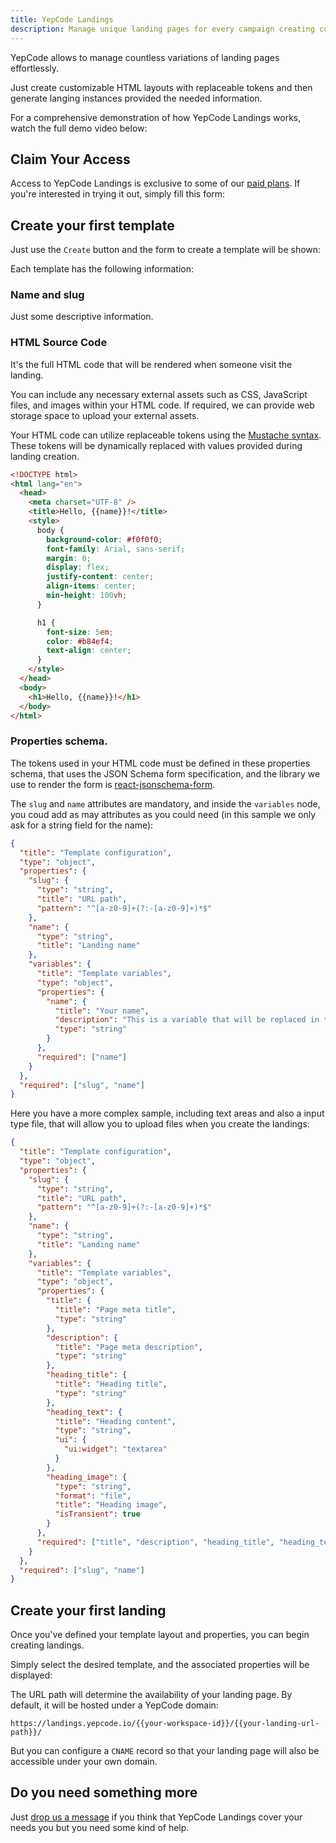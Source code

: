 ```yaml
---
title: YepCode Landings
description: Manage unique landing pages for every campaign creating customizable HTML layouts with replaceable tokens.
---
```


<script defer="defer" src="https://yepcode.io/sdk/forms.js"></script>


YepCode allows to manage countless variations of landing pages effortlessly.

Just create customizable HTML layouts with replaceable tokens and then generate langing instances provided the needed information.

For a comprehensive demonstration of how YepCode Landings works, watch the full demo video below:

<YouTube url="https://www.youtube.com/watch?v=IBlviq_oxgc" />

## Claim Your Access

Access to YepCode Landings is exclusive to some of our [paid plans](/docs/plans-and-limits#yepcode-landings). If you're interested in trying it out, simply fill this form:

<div className="YepCodeForm">
  <div
    data-yepcode-form-team="yepcode"
    data-yepcode-form-process="41e5c8f6-ad1a-4d21-8d7d-6d49b7239fb7"
  ></div>
</div>

## Create your first template

Just use the `Create` button and the form to create a template will be shown:

<Screenshot src="landings-edit-template.png" width="80%" />

Each template has the following information:

### Name and slug

Just some descriptive information.

### HTML Source Code

It's the full HTML code that will be rendered when someone visit the landing.

You can include any necessary external assets such as CSS, JavaScript files, and images within your HTML code. If required, we can provide web storage space to upload your external assets.

Your HTML code can utilize replaceable tokens using the [Mustache syntax](https://mustache.github.io/mustache.5.html). These tokens will be dynamically replaced with values provided during landing creation.

```html
<!DOCTYPE html>
<html lang="en">
  <head>
    <meta charset="UTF-8" />
    <title>Hello, {{name}}!</title>
    <style>
      body {
        background-color: #f0f0f0;
        font-family: Arial, sans-serif;
        margin: 0;
        display: flex;
        justify-content: center;
        align-items: center;
        min-height: 100vh;
      }

      h1 {
        font-size: 5em;
        color: #b84ef4;
        text-align: center;
      }
    </style>
  </head>
  <body>
    <h1>Hello, {{name}}!</h1>
  </body>
</html>
```

### Properties schema.

The tokens used in your HTML code must be defined in these properties schema, that uses the JSON Schema form specification, and the library we use to render the form is [react-jsonschema-form](https://rjsf-team.github.io/react-jsonschema-form/docs/).

The `slug` and `name` attributes are mandatory, and inside the `variables` node, you coud add as may attributes as you could need (in this sample we only ask for a string field for the name):

```json
{
  "title": "Template configuration",
  "type": "object",
  "properties": {
    "slug": {
      "type": "string",
      "title": "URL path",
      "pattern": "^[a-z0-9]+(?:-[a-z0-9]+)*$"
    },
    "name": {
      "type": "string",
      "title": "Landing name"
    },
    "variables": {
      "title": "Template variables",
      "type": "object",
      "properties": {
        "name": {
          "title": "Your name",
          "description": "This is a variable that will be replaced in the landing render",
          "type": "string"
        }
      },
      "required": ["name"]
    }
  },
  "required": ["slug", "name"]
}
```

Here you have a more complex sample, including text areas and also a input type file, that will allow you to upload files when you create the landings:

```json
{
  "title": "Template configuration",
  "type": "object",
  "properties": {
    "slug": {
      "type": "string",
      "title": "URL path",
      "pattern": "^[a-z0-9]+(?:-[a-z0-9]+)*$"
    },
    "name": {
      "type": "string",
      "title": "Landing name"
    },
    "variables": {
      "title": "Template variables",
      "type": "object",
      "properties": {
        "title": {
          "title": "Page meta title",
          "type": "string"
        },
        "description": {
          "title": "Page meta description",
          "type": "string"
        },
        "heading_title": {
          "title": "Heading title",
          "type": "string"
        },
        "heading_text": {
          "title": "Heading content",
          "type": "string",
          "ui": {
            "ui:widget": "textarea"
          }
        },
        "heading_image": {
          "type": "string",
          "format": "file",
          "title": "Heading image",
          "isTransient": true
        }
      },
      "required": ["title", "description", "heading_title", "heading_text"]
    }
  },
  "required": ["slug", "name"]
}
```

## Create your first landing

Once you've defined your template layout and properties, you can begin creating landings.

Simply select the desired template, and the associated properties will be displayed:

<Screenshot src="landing-create-landing.png" width="80%" />

The URL path will determine the availability of your landing page. By default, it will be hosted under a YepCode domain:

```text
https://landings.yepcode.io/{{your-workspace-id}}/{{your-landing-url-path}}/
```

But you can configure a `CNAME` record so that your landing page will also be accessible under your own domain.

## Do you need something more

Just [drop us a message](https://yepcode.io/contact) if you think that YepCode Landings cover your needs you but you need some kind of help.
